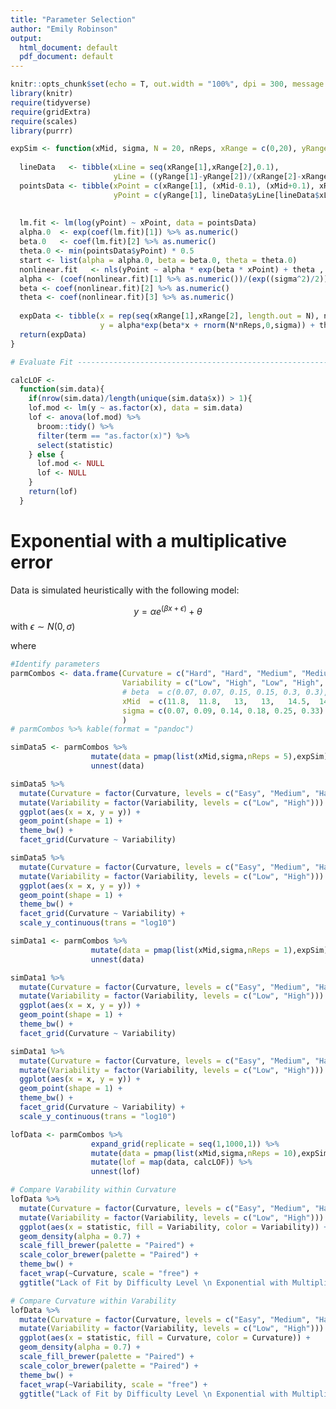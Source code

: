 ```yaml
---
title: "Parameter Selection"
author: "Emily Robinson"
output:
  html_document: default
  pdf_document: default
---
```


```r
knitr::opts_chunk$set(echo = T, out.width = "100%", dpi = 300, message = F)
library(knitr)
require(tidyverse)
require(gridExtra)
require(scales)
library(purrr)

expSim <- function(xMid, sigma, N = 20, nReps, xRange = c(0,20), yRange = c(10,100)){
  
  lineData   <- tibble(xLine = seq(xRange[1],xRange[2],0.1),
                       yLine = ((yRange[1]-yRange[2])/(xRange[2]-xRange[1]))*(xLine-xRange[1])+yRange[2])
  pointsData <- tibble(xPoint = c(xRange[1], (xMid-0.1), (xMid+0.1), xRange[2]),
                       yPoint = c(yRange[1], lineData$yLine[lineData$xLine == xMid], lineData$yLine[lineData$xLine == xMid], yRange[2]))
  
  
  lm.fit <- lm(log(yPoint) ~ xPoint, data = pointsData)
  alpha.0  <- exp(coef(lm.fit)[1]) %>% as.numeric()
  beta.0   <- coef(lm.fit)[2] %>% as.numeric()
  theta.0 <- min(pointsData$yPoint) * 0.5  
  start <- list(alpha = alpha.0, beta = beta.0, theta = theta.0)
  nonlinear.fit   <- nls(yPoint ~ alpha * exp(beta * xPoint) + theta , data = pointsData, start = start)
  alpha <- (coef(nonlinear.fit)[1] %>% as.numeric())/(exp((sigma^2)/2))
  beta <- coef(nonlinear.fit)[2] %>% as.numeric()
  theta <- coef(nonlinear.fit)[3] %>% as.numeric()
  
  expData <- tibble(x = rep(seq(xRange[1],xRange[2], length.out = N), nReps),
                    y = alpha*exp(beta*x + rnorm(N*nReps,0,sigma)) + theta)
  return(expData)
}

# Evaluate Fit ---------------------------------------------------------------------

calcLOF <- 
  function(sim.data){
    if(nrow(sim.data)/length(unique(sim.data$x)) > 1){
    lof.mod <- lm(y ~ as.factor(x), data = sim.data)
    lof <- anova(lof.mod) %>% 
      broom::tidy() %>%
      filter(term == "as.factor(x)") %>%
      select(statistic)
    } else {
      lof.mod <- NULL
      lof <- NULL
    }
    return(lof)
  }
```


# Exponential with a multiplicative error

Data is simulated heuristically with the following model: 

$$y = \alpha e^{(\beta x + \epsilon)} + \theta$$ 
with $\epsilon \sim N(0,\sigma)$

where

\begin{align*}
xRange &= (0, 20)\\
N &= 20
\end{align*}


```r
#Identify parameters
parmCombos <- data.frame(Curvature = c("Hard", "Hard", "Medium", "Medium", "Easy", "Easy"),
                         Variability = c("Low", "High", "Low", "High", "Low", "High"),
                         # beta  = c(0.07, 0.07, 0.15, 0.15, 0.3, 0.3),
                         xMid  = c(11.8,  11.8,   13,   13,   14.5,  14.5),
                         sigma = c(0.07, 0.09, 0.14, 0.18, 0.25, 0.33)
                         )
# parmCombos %>% kable(format = "pandoc")
```

```r
simData5 <- parmCombos %>%
                  mutate(data = pmap(list(xMid,sigma,nReps = 5),expSim)) %>%
                  unnest(data)

simData5 %>%
  mutate(Curvature = factor(Curvature, levels = c("Easy", "Medium", "Hard"))) %>%
  mutate(Variability = factor(Variability, levels = c("Low", "High"))) %>%
  ggplot(aes(x = x, y = y)) +
  geom_point(shape = 1) +
  theme_bw() +
  facet_grid(Curvature ~ Variability)

simData5 %>%
  mutate(Curvature = factor(Curvature, levels = c("Easy", "Medium", "Hard"))) %>%
  mutate(Variability = factor(Variability, levels = c("Low", "High"))) %>%
  ggplot(aes(x = x, y = y)) +
  geom_point(shape = 1) +
  theme_bw() +
  facet_grid(Curvature ~ Variability) +
  scale_y_continuous(trans = "log10")
```

```r
simData1 <- parmCombos %>%
                  mutate(data = pmap(list(xMid,sigma,nReps = 1),expSim)) %>%
                  unnest(data)

simData1 %>%
  mutate(Curvature = factor(Curvature, levels = c("Easy", "Medium", "Hard"))) %>%
  mutate(Variability = factor(Variability, levels = c("Low", "High"))) %>%
  ggplot(aes(x = x, y = y)) +
  geom_point(shape = 1) +
  theme_bw() +
  facet_grid(Curvature ~ Variability)

simData1 %>%
  mutate(Curvature = factor(Curvature, levels = c("Easy", "Medium", "Hard"))) %>%
  mutate(Variability = factor(Variability, levels = c("Low", "High"))) %>%
  ggplot(aes(x = x, y = y)) +
  geom_point(shape = 1) +
  theme_bw() +
  facet_grid(Curvature ~ Variability) +
  scale_y_continuous(trans = "log10")
```

```r

lofData <- parmCombos %>%
                  expand_grid(replicate = seq(1,1000,1)) %>%
                  mutate(data = pmap(list(xMid,sigma,nReps = 10),expSim)) %>%
                  mutate(lof = map(data, calcLOF)) %>%
                  unnest(lof)

# Compare Varability within Curvature
lofData %>%
  mutate(Curvature = factor(Curvature, levels = c("Easy", "Medium", "Hard"))) %>%
  mutate(Variability = factor(Variability, levels = c("Low", "High"))) %>%
  ggplot(aes(x = statistic, fill = Variability, color = Variability)) +
  geom_density(alpha = 0.7) +
  scale_fill_brewer(palette = "Paired") + 
  scale_color_brewer(palette = "Paired") + 
  theme_bw() +
  facet_wrap(~Curvature, scale = "free") + 
  ggtitle("Lack of Fit by Difficulty Level \n Exponential with Multiplicative Error")

# Compare Curvature within Varability
lofData %>%
  mutate(Curvature = factor(Curvature, levels = c("Easy", "Medium", "Hard"))) %>%
  mutate(Variability = factor(Variability, levels = c("Low", "High"))) %>%
  ggplot(aes(x = statistic, fill = Curvature, color = Curvature)) +
  geom_density(alpha = 0.7) +
  scale_fill_brewer(palette = "Paired") + 
  scale_color_brewer(palette = "Paired") + 
  theme_bw() +
  facet_wrap(~Variability, scale = "free") + 
  ggtitle("Lack of Fit by Difficulty Level \n Exponential with Multiplicative Error")
```


